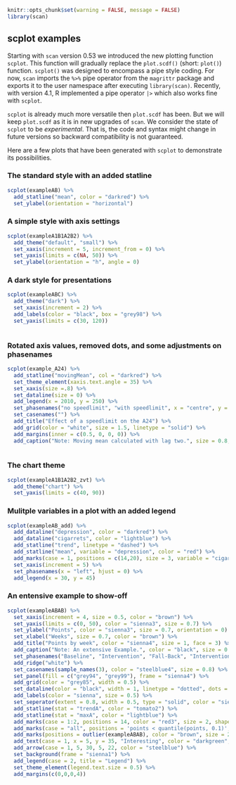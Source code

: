 
```r
knitr::opts_chunk$set(warning = FALSE, message = FALSE)
library(scan)
```

## scplot examples

Starting with `scan` version 0.53 we introduced the new plotting function `scplot`. This function will gradually replace the `plot.scdf()` (short: `plot()`) function. `scplot()` was designed to encompass a pipe style coding. For now, `scan` imports the `%>%` pipe operator from the `magrittr` package and exports it to the user namespace after executing `library(scan)`. Recently, with version 4.1, R implemented a pipe operator `|>` which also works fine with `scplot`. 

`scplot` is already much more versatile then `plot.scdf` has been. But we will keep `plot.scdf` as it is in new upgrades of `scan`. We consider the state of `scplot` to be *experimental*. That is, the code and syntax might change in future versions so backward compatibility is not guaranteed.

Here are a few plots that have been generated with `scplot` to demonstrate its possibilities. 

### The standard style with an added statline

```r
scplot(exampleAB) %>%
  add_statline("mean", color = "darkred") %>%
  set_ylabel(orientation = "horizontal")

```

### A simple style with axis settings

```r
scplot(exampleA1B1A2B2) %>% 
  add_theme("default", "small") %>% 
  set_xaxis(increment = 5, increment_from = 0) %>%
  set_yaxis(limits = c(NA, 50)) %>%
  set_ylabel(orientation = "h", angle = 0)
```

### A dark style for presentations

```r
scplot(exampleABC) %>% 
  add_theme("dark") %>% 
  set_xaxis(increment = 2) %>%
  add_labels(color = "black", box = "grey98") %>%
  set_yaxis(limits = c(30, 120))
 
```


### Rotated axis values, removed dots, and some adjustments on phasenames

```r
scplot(example_A24) %>% 
  add_statline("movingMean", col = "darkred") %>%
  set_theme_element(xaxis.text.angle = 35) %>%
  set_xaxis(size =.8) %>%
  set_dataline(size = 0) %>%
  add_legend(x = 2010, y = 250) %>%
  set_phasenames("no speedlimit", "with speedlimit", x = "centre", y = "top", size = 3, box = "white") %>%
  set_casenames("") %>%
  add_title("Effect of a speedlimit on the A24") %>%
  add_grid(color = "white", size = 1.5, linetype = "solid") %>%
  add_margins(inner = c(0.5, 0, 0, 0)) %>%
  add_caption("Note: Moving mean calculated with lag two.", size = 0.8, face = 3, margin = 0.1)
  
```

### The chart theme

```r
scplot(exampleA1B1A2B2_zvt) %>% 
  add_theme("chart") %>%
  set_yaxis(limits = c(40, 90))
```



### Mulitple variables in a plot with an added legend

```r
scplot(exampleAB_add) %>%
  add_dataline("depression", color = "darkred") %>% 
  add_dataline("cigarrets", color = "lightblue") %>%
  add_statline("trend", linetype = "dashed") %>%
  add_statline("mean", variable = "depression", color = "red") %>%
  add_marks(case = 1, positions = c(14,20), size = 3, variable = "cigarrets") %>%
  set_xaxis(increment = 5) %>%
  set_phasenames(x = "left", hjust = 0) %>%
  add_legend(x = 30, y = 45)


```

### An entensive example to show-off

```r
scplot(exampleABAB) %>% 
  set_xaxis(increment = 4, size = 0.5, color = "brown") %>%
  set_yaxis(limits = c(0, 50), color = "sienna3", size = 0.7) %>%
  set_ylabel("Points", color = "sienna3", size = 0.7, orientation = 0) %>%
  set_xlabel("Weeks", size = 0.7, color = "brown") %>%
  add_title("Points by week", color = "sienna4", size = 1, face = 3) %>%
  add_caption("Note: An extensive Example.", color = "black", size = 0.7, face = 3) %>%
  set_phasenames("Baseline", "Intervention", "Fall-Back", "Intervention", color = "darkgreen") %>%
  add_ridge("white") %>%
  set_casenames(sample_names(3), color = "steelblue4", size = 0.8) %>%
  set_panel(fill = c("grey94", "grey99"), frame = "sienna4") %>%
  add_grid(color = "grey85", width = 0.5) %>%
  set_dataline(color = "black", width = 1, linetype = "dotted", dots = "sienna4", size = 1, shape = 18) %>%
  add_labels(color = "sienna", size = 0.5) %>%
  set_seperator(extent = 0.8, width = 0.5, type = "solid", color = "sienna") %>%
  add_statline(stat = "trendA", color = "tomato2") %>%
  add_statline(stat = "maxA", color = "lightblue") %>%
  add_marks(case = 1:2, positions = 14, color = "red3", size = 2, shape = 4) %>%
  add_marks(case = "all", positions = 'points < quantile(points, 0.1)', color = "blue3", size = 1.5) %>%
  add_marks(positions = outlier(exampleABAB), color = "brown", size = 2) %>%
  add_text(case = 1, x = 5, y = 35, "Interesting", color = "darkgreen", angle = 20, size = 0.5) %>%
  add_arrow(case = 1, 5, 30, 5, 22, color = "steelblue") %>%
  set_background(frame = "sienna1") %>%
  add_legend(case = 2, title = "Legend") %>%
  set_theme_element(legend.text.size = 0.5) %>%
  add_margins(c(0,0,0,4))
```

